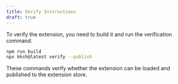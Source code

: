 ```yaml
---
title: Verify Instructions
draft: true
---
```


To verify the extension, you need to build it and run the verification command.

```bash
npm run build
npx kksh@latest verify --publish
```

These commands verify whether the extension can be loaded and published to the extension store.
